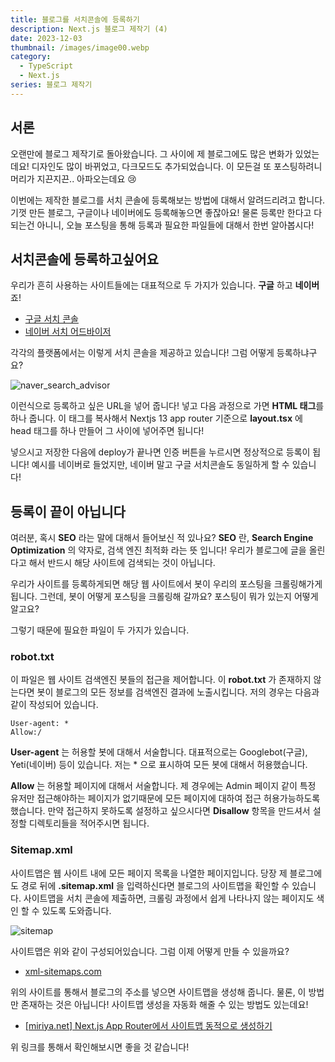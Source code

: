 ```yaml
---
title: 블로그를 서치콘솔에 등록하기
description: Next.js 블로그 제작기 (4)
date: 2023-12-03
thumbnail: /images/image00.webp
category:
  - TypeScript
  - Next.js
series: 블로그 제작기
---
```


## 서론

오랜만에 블로그 제작기로 돌아왔습니다. 그 사이에 제 블로그에도 많은 변화가 있었는데요! 디자인도 많이 바뀌었고, 다크모드도 추가되었습니다.
이 모든걸 또 포스팅하려니 머리가 지끈지끈.. 아파오는데요 😢

이번에는 제작한 블로그를 서치 콘솔에 등록해보는 방법에 대해서 알려드리려고 합니다. 기껏 만든 블로그, 구글이나 네이버에도 등록해놓으면 좋잖아요!
물론 등록만 한다고 다 되는건 아니니, 오늘 포스팅을 통해 등록과 필요한 파일들에 대해서 한번 알아봅시다!

## 서치콘솔에 등록하고싶어요

우리가 흔히 사용하는 사이트들에는 대표적으로 두 가지가 있습니다. **구글** 하고 **네이버** 죠!

- [구글 서치 콘솔](https://search.google.com/search-console?hl=ko)
- [네이버 서치 어드바이저](https://searchadvisor.naver.com/)

각각의 플랫폼에서는 이렇게 서치 콘솔을 제공하고 있습니다! 그럼 어떻게 등록하냐구요?

![naver_search_advisor](</images/2023/2023_12/2023_12_03/2023_12_03_(1).webp>)

이런식으로 등록하고 싶은 URL을 넣어 줍니다! 넣고 다음 과정으로 가면 **HTML 태그**를 하나 줍니다.
이 태그를 복사해서 Nextjs 13 app router 기준으로 **layout.tsx** 에 head 태그를 하나 만들어 그 사이에 넣어주면 됩니다!

넣으시고 저장한 다음에 deploy가 끝나면 인증 버튼을 누르시면 정상적으로 등록이 됩니다!
예시를 네이버로 들었지만, 네이버 말고 구글 서치콘솔도 동일하게 할 수 있습니다!

## 등록이 끝이 아닙니다

여러분, 혹시 **SEO** 라는 말에 대해서 들어보신 적 있나요? **SEO** 란, **Search Engine Optimization** 의 약자로, 검색 엔진 최적화 라는 뜻 입니다!
우리가 블로그에 글을 올린다고 해서 반드시 해당 사이트에 검색되는 것이 아닙니다.

우리가 사이트를 등록하게되면 해당 웹 사이트에서 봇이 우리의 포스팅을 크롤링해가게 됩니다.
그런데, 봇이 어떻게 포스팅을 크롤링해 갈까요? 포스팅이 뭐가 있는지 어떻게 알고요?

그렇기 때문에 필요한 파일이 두 가지가 있습니다.

### robot.txt

이 파일은 웹 사이트 검색엔진 봇들의 접근을 제어합니다. 이 **robot.txt** 가 존재하지 않는다면 봇이 블로그의 모든 정보를 검색엔진 결과에 노출시킵니다.
저의 경우는 다음과 같이 작성되어 있습니다.

```text
User-agent: *
Allow:/
```

**User-agent** 는 허용할 봇에 대해서 서술합니다. 대표적으로는 Googlebot(구글), Yeti(네이버) 등이 있습니다.
저는 \* 으로 표시하여 모든 봇에 대해서 허용했습니다.

**Allow** 는 허용할 페이지에 대해서 서술합니다. 제 경우에는 Admin 페이지 같이 특정 유저만 접근해야하는 페이지가 없기때문에 모든 페이지에 대하여 접근 허용가능하도록 했습니다.
만약 접근하지 못하도록 설정하고 싶으시다면 **Disallow** 항목을 만드셔서 설정할 디렉토리들을 적어주시면 됩니다.

### Sitemap.xml

사이트맵은 웹 사이트 내에 모든 페이지 목록을 나열한 페이지입니다. 당장 제 블로그에도 경로 뒤에 **.sitemap.xml** 을 입력하신다면 블로그의 사이트맵을 확인할 수 있습니다.
사이트맵을 서치 콘솔에 제출하면, 크롤링 과정에서 쉽게 나타나지 않는 페이지도 색인 할 수 있도록 도와줍니다.

![sitemap](</images/2023/2023_12/2023_12_03/2023_12_03_(2).webp>)

사이트맵은 위와 같이 구성되어있습니다. 그럼 이제 어떻게 만들 수 있을까요?

- [xml-sitemaps.com](https://www.xml-sitemaps.com/)

위의 사이트를 통해서 블로그의 주소를 넣으면 사이트맵을 생성해 줍니다.
물론, 이 방법만 존재하는 것은 아닙니다! 사이트맵 생성을 자동화 해줄 수 있는 방법도 있는데요!

- [[miriya.net] Next.js App Router에서 사이트맵 동적으로 생성하기](https://miriya.net/blog/5eqEkoFp5Sklt2LU5Tgz)

위 링크를 통해서 확인해보시면 좋을 것 같습니다!
